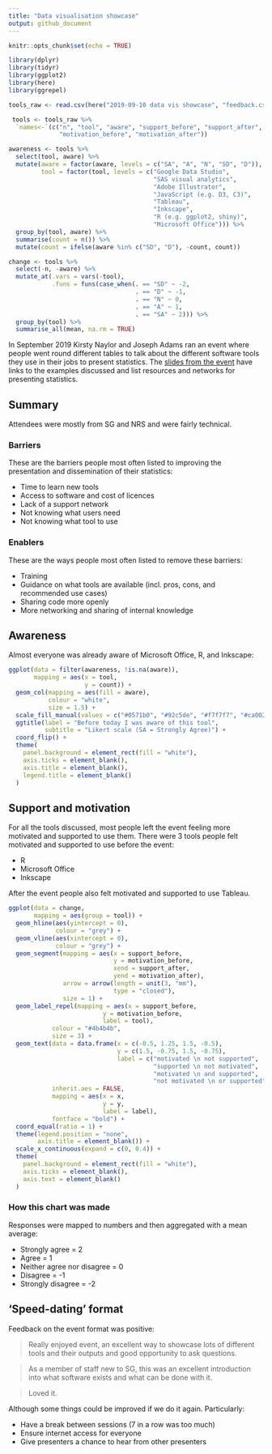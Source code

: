 ```yaml
---
title: "Data visualisation showcase"
output: github_document
---
```


```r
knitr::opts_chunk$set(echo = TRUE)

library(dplyr)
library(tidyr)
library(ggplot2)
library(here)
library(ggrepel)

tools_raw <- read.csv(here("2019-09-10 data vis showcase", "feedback.csv"))

 tools <- tools_raw %>%
  `names<-`(c("n", "tool", "aware", "support_before", "support_after",
              "motivation_before", "motivation_after"))

awareness <- tools %>%
  select(tool, aware) %>%
  mutate(aware = factor(aware, levels = c("SA", "A", "N", "SD", "D")),
         tool = factor(tool, levels = c("Google Data Studio",
                                        "SAS visual analytics",
                                        "Adobe Illustrator",
                                        "JavaScript (e.g. D3, C3)",
                                        "Tableau",
                                        "Inkscape",
                                        "R (e.g. ggplot2, shiny)",
                                        "Microsoft Office"))) %>%
  group_by(tool, aware) %>%
  summarise(count = n()) %>%
  mutate(count = ifelse(aware %in% c("SD", "D"), -count, count))

change <- tools %>%
  select(-n, -aware) %>%
  mutate_at(.vars = vars(-tool),
            .funs = funs(case_when(. == "SD" ~ -2,
                                   . == "D" ~ -1,
                                   . == "N" ~ 0,
                                   . == "A" ~ 1,
                                   . == "SA" ~ 2))) %>%
  group_by(tool) %>%
  summarise_all(mean, na.rm = TRUE)
```

In September 2019 Kirsty Naylor and Joseph Adams ran an event where people went round different tables to talk about the different software tools they use in their jobs to present statistics. The [slides from the event](https://drive.google.com/file/d/1gEqtWETn7ZEPYzhj4QnA11aC4cuDAxL2/view?usp=sharing) have links to the examples discussed and list resources and networks for presenting statistics.

## Summary
Attendees were mostly from SG and NRS and were fairly technical.

### Barriers

These are the barriers people most often listed to improving the presentation and dissemination of their statistics:

* Time to learn new tools
* Access to software and cost of licences
* Lack of a support network
* Not knowing what users need
* Not knowing what tool to use

### Enablers

These are the ways people most often listed to remove these barriers:

* Training
* Guidance on what tools are available (incl. pros, cons, and recommended use cases)
* Sharing code more openly
* More networking and sharing of internal knowledge

## Awareness

Almost everyone was already aware of Microsoft Office, R, and Inkscape:

```r
ggplot(data = filter(awareness, !is.na(aware)),
       mapping = aes(x = tool,
                     y = count)) +
  geom_col(mapping = aes(fill = aware),
           colour = "white",
           size = 1.5) +
  scale_fill_manual(values = c("#0571b0", "#92c5de", "#f7f7f7", "#ca0020", "#f4a582")) +
  ggtitle(label = "Before today I was aware of this tool",
          subtitle = "Likert scale (SA = Strongly Agree)") +
  coord_flip() +
  theme(
    panel.background = element_rect(fill = "white"),
    axis.ticks = element_blank(),
    axis.title = element_blank(),
    legend.title = element_blank()
  )
```

## Support and motivation

For all the tools discussed, most people left the event feeling more motivated and supported to use them. There were 3 tools people felt motivated and supported to use before the event:

* R
* Microsoft Office
* Inkscape

After the event people also felt motivated and supported to use Tableau.

```r

ggplot(data = change,
       mapping = aes(group = tool)) +
  geom_hline(aes(yintercept = 0),
             colour = "grey") +
  geom_vline(aes(xintercept = 0),
             colour = "grey") +
  geom_segment(mapping = aes(x = support_before,
                             y = motivation_before,
                             xend = support_after,
                             yend = motivation_after),
               arrow = arrow(length = unit(3, "mm"),
                             type = "closed"),
               size = 1) +
  geom_label_repel(mapping = aes(x = support_before,
                          y = motivation_before,
                          label = tool),
            colour = "#4b4b4b",
            size = 3) +
  geom_text(data = data.frame(x = c(-0.5, 1.25, 1.5, -0.5),
                              y = c(1.5, -0.75, 1.5, -0.75),
                              label = c("motivated \n not supported",
                                        "supported \n not motivated",
                                        "motivated \n and supported",
                                        "not motivated \n or supported")),
            inherit.aes = FALSE,
            mapping = aes(x = x,
                          y = y,
                          label = label),
            fontface = "bold") +
  coord_equal(ratio = 1) +
  theme(legend.position = "none",
        axis.title = element_blank()) +
  scale_x_continuous(expand = c(0, 0.4)) +
  theme(
    panel.background = element_rect(fill = "white"),
    axis.ticks = element_blank(),
    axis.text = element_blank()
  )
```

### How this chart was made
Responses were mapped to numbers and then aggregated with a mean average:

* Strongly agree = 2
* Agree = 1
* Neither agree nor disagree = 0
* Disagree = -1
* Strongly disagree = -2


## 'Speed-dating' format
Feedback on the event format was positive:

> Really enjoyed event, an excellent way to showcase lots of different tools and their outputs and good opportunity to ask questions.

> As a member of staff new to SG, this was an excellent introduction into what software exists and what can be done with it.

> Loved it.

Although some things could be improved if we do it again. Particularly:

* Have a break between sessions (7 in a row was too much)
* Ensure internet access for everyone
* Give presenters a chance to hear from other presenters